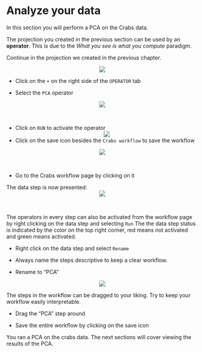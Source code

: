 # Analyze your data
In this section you will perform a PCA on the Crabs data.


The projection you created in the previous section can be used by an __operator__.
This is due to the _What you see is what you compute_ paradigm. 

Continue in the projection we created in the previous chapter.

<center><img src="images/View_projection_heatmap.png"></center>

* Click on the `+` on the right side of the `OPERATOR` tab

* Select  the `PCA` operator

<center><img src="images/Click_on_plus_PCA.png"></center>\


* Click on `RUN` to activate the operator
<center><img src="images/Click_on_run.png"></center>

* Click on the save icon besides the `Crabs workflow` to save the workflow

<center><img src="images/Click_on_save_icon.png"></center>\

* Go to the Crabs workflow page by clicking on it

The data step is now presented:
<center><img src="images/View_workflow_datastep.png"></center>\

The operators in every step can also be activated from the workflow page by right clicking on the data step and selecting `Run`
The the data step status is indicated by the color on the top right corner, red means not activated and green means activated.

* Right click on the data step and select `Rename`

* Always name the steps descriptive to keep a clear workflow. 
* Rename to "PCA" 

<center><img src="images/Rename_datastep_PCA.png"></center>

The steps in the workflow can be dragged to your liking. Try to keep your workflow easily interpretable.

* Drag the "PCA" step around

* Save the entire workflow by clicking on the save icon

You ran a PCA on the crabs data. The next sections will cover viewing the results of the PCA. 